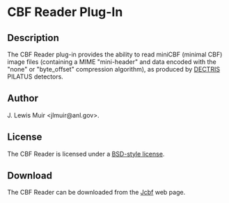 = CBF Reader Plug-In =

== Description ==

The CBF Reader plug-in provides the ability to read miniCBF (minimal CBF) image files (containing a MIME "mini-header" and data encoded with the "none" or "byte_offset" compression algorithm), as produced by [[http://www.dectris.com/|DECTRIS]] PILATUS detectors.

== Author ==

J. Lewis Muir <jlmuir@anl.gov>.

== License ==

The CBF Reader is licensed under a [[https://www.imca.aps.anl.gov/~jlmuir/repo/bsd-license.txt|BSD-style license]].

== Download ==

The CBF Reader can be downloaded from the [[https://www.imca.aps.anl.gov/~jlmuir/sw/jcbf.html|Jcbf]] web page.


